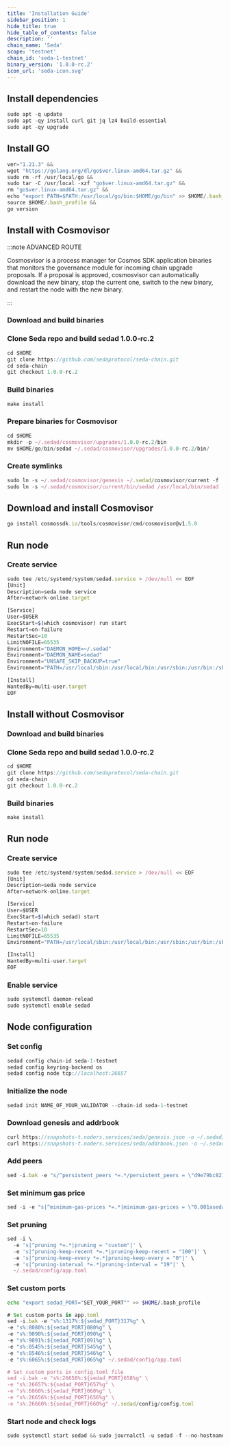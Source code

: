```yaml
---
title: 'Installation Guide'
sidebar_position: 1
hide_title: true
hide_table_of_contents: false
description: ''
chain_name: 'Seda'
scope: 'testnet'
chain_id: 'seda-1-testnet'
binary_version: '1.0.0-rc.2'
icon_url: 'seda-icon.svg'
---
```



<PageTitle
  iconUrl="img/seda-icon.svg"
  title="Seda Installation Guide"
  chainId="seda-1-testnet"
  version="1.0.0-rc.2"
/>

## Install dependencies

```js
sudo apt -q update
sudo apt -qy install curl git jq lz4 build-essential
sudo apt -qy upgrade
```

## Install GO

```js
ver="1.21.3" &&
wget "https://golang.org/dl/go$ver.linux-amd64.tar.gz" &&
sudo rm -rf /usr/local/go &&
sudo tar -C /usr/local -xzf "go$ver.linux-amd64.tar.gz" &&
rm "go$ver.linux-amd64.tar.gz" &&
echo "export PATH=$PATH:/usr/local/go/bin:$HOME/go/bin" >> $HOME/.bash_profile &&
source $HOME/.bash_profile &&
go version
```

## Install with Cosmovisor

:::note ADVANCED ROUTE

Cosmosvisor is a process manager for Cosmos SDK application binaries that monitors the governance module for incoming chain upgrade proposals. If a proposal is approved, cosmosvisor can automatically download the new binary, stop the current one, switch to the new binary, and restart the node with the new binary.

:::

### Download and build binaries

### Clone Seda repo and build sedad 1.0.0-rc.2

```js
cd $HOME
git clone https://github.com/sedaprotocol/seda-chain.git
cd seda-chain
git checkout 1.0.0-rc.2
```

### Build binaries

```js
make install
```

### Prepare binaries for Cosmovisor

```js
cd $HOME
mkdir -p ~/.sedad/cosmovisor/upgrades/1.0.0-rc.2/bin
mv $HOME/go/bin/sedad ~/.sedad/cosmovisor/upgrades/1.0.0-rc.2/bin/
```

### Create symlinks

```js
sudo ln -s ~/.sedad/cosmovisor/genesis ~/.sedad/cosmovisor/current -f
sudo ln -s ~/.sedad/cosmovisor/current/bin/sedad /usr/local/bin/sedad -f
```

## Download and install Cosmovisor

```js
go install cosmossdk.io/tools/cosmovisor/cmd/cosmovisor@v1.5.0
```

## Run node

### Create service

```js
sudo tee /etc/systemd/system/sedad.service > /dev/null << EOF
[Unit]
Description=seda node service
After=network-online.target

[Service]
User=$USER
ExecStart=$(which cosmovisor) run start
Restart=on-failure
RestartSec=10
LimitNOFILE=65535
Environment="DAEMON_HOME=~/.sedad"
Environment="DAEMON_NAME=sedad"
Environment="UNSAFE_SKIP_BACKUP=true"
Environment="PATH=/usr/local/sbin:/usr/local/bin:/usr/sbin:/usr/bin:/sbin:/bin:/usr/games:/usr/local/games:/snap/bin:~/.sedad/cosmovisor/current/bin"

[Install]
WantedBy=multi-user.target
EOF
```

## Install without Cosmovisor

### Download and build binaries

### Clone Seda repo and build sedad 1.0.0-rc.2

```js
cd $HOME
git clone https://github.com/sedaprotocol/seda-chain.git
cd seda-chain
git checkout 1.0.0-rc.2
```

### Build binaries

```js
make install
```

## Run node

### Create service

```js
sudo tee /etc/systemd/system/sedad.service > /dev/null << EOF
[Unit]
Description=seda node service
After=network-online.target

[Service]
User=$USER
ExecStart=$(which sedad) start
Restart=on-failure
RestartSec=10
LimitNOFILE=65535
Environment="PATH=/usr/local/sbin:/usr/local/bin:/usr/sbin:/usr/bin:/sbin:/bin:/usr/games:/usr/local/games:/snap/bin"

[Install]
WantedBy=multi-user.target
EOF
```

### Enable service

```js
sudo systemctl daemon-reload
sudo systemctl enable sedad
```

## Node configuration

### Set config

```js
sedad config chain-id seda-1-testnet
sedad config keyring-backend os
sedad config node tcp://localhost:26657
```

### Initialize the node

```js
sedad init NAME_OF_YOUR_VALIDATOR --chain-id seda-1-testnet
```

### Download genesis and addrbook

```js
curl https://snapshots-t.noders.services/seda/genesis.json -o ~/.sedad/config/genesis.json
curl https://snapshots-t.noders.services/seda/addrbook.json -o ~/.sedad/config/addrbook.json
```

### Add peers

```js
sed -i.bak -e "s/^persistent_peers *=.*/persistent_peers = \"d9e79bc821f1fcf7b5924dfc1c2a8ffec91737fe@seda-t-rpc.noders.services:25856\"/" ~/.sedad/config/config.toml
```

### Set minimum gas price

```js
sed -i -e "s|^minimum-gas-prices *=.*|minimum-gas-prices = \"0.001aseda\"|" ~/.sedad/config/app.toml
```

### Set pruning

```js
sed -i \
  -e 's|^pruning *=.*|pruning = "custom"|' \
  -e 's|^pruning-keep-recent *=.*|pruning-keep-recent = "100"|' \
  -e 's|^pruning-keep-every *=.*|pruning-keep-every = "0"|' \
  -e 's|^pruning-interval *=.*|pruning-interval = "19"|' \
  ~/.sedad/config/app.toml
```

### Set custom ports

```bash
echo "export sedad_PORT="SET_YOUR_PORT"" >> $HOME/.bash_profile
```

```js
# Set custom ports in app.toml
sed -i.bak -e "s%:1317%:${sedad_PORT}317%g" \
-e "s%:8080%:${sedad_PORT}080%g" \
-e "s%:9090%:${sedad_PORT}090%g" \
-e "s%:9091%:${sedad_PORT}091%g" \
-e "s%:8545%:${sedad_PORT}545%g" \
-e "s%:8546%:${sedad_PORT}546%g" \
-e "s%:6065%:${sedad_PORT}065%g" ~/.sedad/config/app.toml

# Set custom ports in config.toml file
sed -i.bak -e "s%:26658%:${sedad_PORT}658%g" \
-e "s%:26657%:${sedad_PORT}657%g" \
-e "s%:6060%:${sedad_PORT}060%g" \
-e "s%:26656%:${sedad_PORT}656%g" \
-e "s%:26660%:${sedad_PORT}660%g" ~/.sedad/config/config.toml
```

### Start node and check logs

```js
sudo systemctl start sedad && sudo journalctl -u sedad -f --no-hostname -o cat
```
